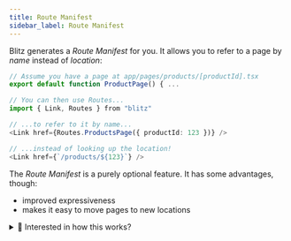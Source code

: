 ```yaml
---
title: Route Manifest
sidebar_label: Route Manifest
---
```


Blitz generates a _Route Manifest_ for you. It allows you to refer to a
page by _name_ instead of _location_:

```ts
// Assume you have a page at app/pages/products/[productId].tsx
export default function ProductPage() { ...

// You can then use Routes...
import { Link, Routes } from "blitz"

// ...to refer to it by name...
<Link href={Routes.ProductsPage({ productId: 123 })} />

// ...instead of looking up the location!
<Link href={`/products/${123}`} />
```

The _Route Manifest_ is a purely optional feature. It has some advantages,
though:

- improved expressiveness
- makes it easy to move pages to new locations

<details>
  <summary>🤫 Interested in how this works?</summary>
  Take a look at your <code>node_modules/.blitz</code> directory! It's very
  similar to how <a href="https://www.prisma.io">Prisma</a> works, where the
  inspiration for this feature comes from.
</details>
